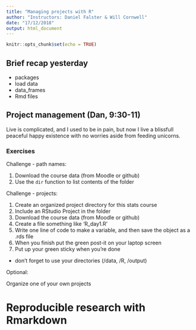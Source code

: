 ```yaml
---
title: "Managing projects with R"
author: "Instructors: Daniel Falster & Will Cornwell"
date: "17/12/2018"
output: html_document
---
```


```r
knitr::opts_chunk$set(echo = TRUE)
```

## Brief recap yesterday

- packages
- load data
- data_frames 
- Rmd files

## Project management (Dan, 9:30-11)

Live is complicated, and I used to be in pain, but now I live a blissfull peaceful happy existence with no worries aside from feeding unicorns.

### Exercises

Challenge - path names:

1. Download the course data (from Moodle or github)
2. Use the `dir` function to list contents of the folder

Challenge - projects:

1. Create an organized project directory for this stats course
2. Include an RStudio Project in the folder
3. Download the course data (from Moodle or github)
4. Create a file something like 'R_day1.R' 
5. Write one line of code to make a variable, and then save the object as a .rds file
6. When you finish put the green post-it on your laptop screen
7. Put up your green sticky when you're done
  - don't forget to use your directories (/data, /R, /output)
  
Optional:

Organize one of your own projects
  
# Reproducible research with Rmarkdown